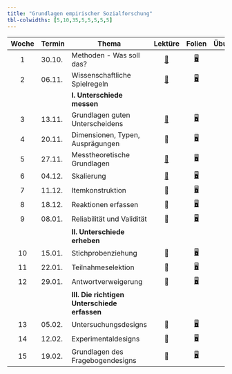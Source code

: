 ```yaml
---
title: "Grundlagen empirischer Sozialforschung"
tbl-colwidths: [5,10,35,5,5,5,5,5]
---
```


| Woche | Termin | Thema | Lektüre | Folien | Übungen | Aufgabenblätter | Vertiefungen |
|:--:|----|----|:--:|:--:|:--:|:--:|:--:|
| 1 | 30.10. | Methoden - Was soll das? | [📖](https://link.springer.com/rwe/10.1007/978-3-658-39759-3_21-1 "Schamlose Eigenwerbung") | [🖥](slides/week2-day1.qmd "Week 2 Review Lecture Slides") | [✍](/critique/critique-2.qmd "Statistical Critique 2 Instructions") |  | [📁](project/final-project/final-project-directions.qmd "Final Project Instructions") |
| 2 | 06.11. | Wissenschaftliche Spielregeln | [📖](https://www.scientificamerican.com/article/what-happens-when-an-entire-scientific-field-changes-its-mind/ "Wissenschaftliche Revolutiönchen") | [🖥](slides/01-WissenschaftlicheSpielregeln.qmd) |  |  |  |
|  |  | **I. Unterschiede messen** |  |  |  |  |  |
| 3 | 13.11. | Grundlagen guten Unterscheidens | [📖](https://flowingdata.com/2016/07/20/modern-family-structure/ "Welche unterschiedlichen Haushaltsformen gibt es da draußen?") | [🖥](slides/week2-day1.qmd "Week 2 Review Lecture Slides") |  |  |  |
| 4 | 20.11. | Dimensionen, Typen, Ausprägungen | 📖 | [🖥](slides/week2-day1.qmd "Week 2 Review Lecture Slides") |  |  |  |
| 5 | 27.11. | Messtheoretische Grundlagen | [📖](https://link.springer.com/content/pdf/10.1007/978-3-658-21308-4_107.pdf "Blasius (2019): Skalierung") | [🖥](slides/week2-day1.qmd "Week 2 Review Lecture Slides") |  |  |  |
| 6 | 04.12. | Skalierung | [📖](https://link.springer.com/content/pdf/10.1007/978-3-658-21308-4_62.pdf "Latcheva & Davidov (2019)") | [🖥](slides/week2-day1.qmd "Week 2 Review Lecture Slides") |  |  |  |
| 7 | 11.12. | Itemkonstruktion | 📖 | [🖥](slides/week2-day1.qmd "Week 2 Review Lecture Slides") |  |  |  |
| 8 | 18.12. | Reaktionen erfassen | 📖 | [🖥](slides/week2-day1.qmd "Week 2 Review Lecture Slides") |  |  |  |
| 9 | 08.01. | Reliabilität und Validität | 📖 | [🖥](slides/week2-day1.qmd "Week 2 Review Lecture Slides") |  | [📋](https://bit.ly/week-2-code-along "Code Along Activity") |  |
|  |  | **II. Unterschiede erheben** |  |  |  |  |  |
| 10 | 15.01. | Stichprobenziehung | 📖 | [🖥](slides/week2-day1.qmd "Week 2 Review Lecture Slides") |  |  |  |
| 11 | 22.01. | Teilnahmeselektion | 📖 | [🖥](slides/week2-day1.qmd "Week 2 Review Lecture Slides") |  |  |  |
| 12 | 29.01. | Antwortverweigerung | 📖 | [🖥](slides/week2-day1.qmd "Week 2 Review Lecture Slides") |  | [📋](https://bit.ly/week-2-code-along "Code Along Activity") |  |
|  |  | **III. Die richtigen Unterschiede erfassen** |  |  |  |  |  |
| 13 | 05.02. | Untersuchungsdesigns | 📖 | [🖥](slides/week2-day1.qmd "Week 2 Review Lecture Slides") |  |  |  |
| 14 | 12.02. | Experimentaldesigns | 📖 | [🖥](slides/week2-day1.qmd "Week 2 Review Lecture Slides") |  |  |  |
| 15 | 19.02. | Grundlagen des Fragebogendesigns | 📖 | [🖥](slides/week2-day1.qmd "Week 2 Review Lecture Slides") |  | [📋](https://bit.ly/week-2-code-along "Code Along Activity") |  |
